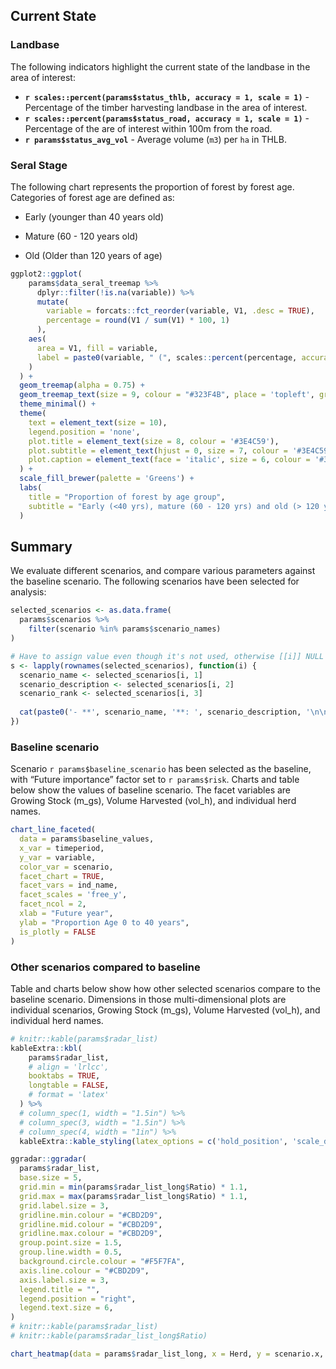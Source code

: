 
## Current State

### Landbase

The following indicators highlight the current state of the landbase in the area of interest:

-   **`r scales::percent(params$status_thlb, accuracy = 1, scale = 1)`** - Percentage of the timber harvesting landbase in the area of interest.
-   **`r scales::percent(params$status_road, accuracy = 1, scale = 1)`** - Percentage of the are of interest within 100m from the road.
-   **`r params$status_avg_vol`** - Average volume (`m3`) per `ha` in THLB.

### Seral Stage

The following chart represents the proportion of forest by forest age. Categories of forest age are defined as:

-   Early (younger than 40 years old)

-   Mature (60 - 120 years old)

-   Old (Older than 120 years of age)

```r
ggplot2::ggplot(
    params$data_seral_treemap %>% 
      dplyr::filter(!is.na(variable)) %>% 
      mutate(
        variable = forcats::fct_reorder(variable, V1, .desc = TRUE),
        percentage = round(V1 / sum(V1) * 100, 1)
      ),
    aes(
      area = V1, fill = variable, 
      label = paste0(variable, " (", scales::percent(percentage, accuracy = 1, scale = 1), ")")
    )
  ) +
  geom_treemap(alpha = 0.75) +
  geom_treemap_text(size = 9, colour = "#323F4B", place = 'topleft', grow = FALSE, reflow = TRUE)+
  theme_minimal() +
  theme(
    text = element_text(size = 10),
    legend.position = 'none',
    plot.title = element_text(size = 8, colour = '#3E4C59'),
    plot.subtitle = element_text(hjust = 0, size = 7, colour = '#3E4C59', margin = margin(b = 0.25, t = 0, unit = "cm")),
    plot.caption = element_text(face = 'italic', size = 6, colour = '#3E4C59', hjust = 1, margin = margin(t = 0.5, unit = "cm"))
  ) +
  scale_fill_brewer(palette = 'Greens') +
  labs(
    title = "Proportion of forest by age group",
    subtitle = "Early (<40 yrs), mature (60 - 120 yrs) and old (> 120 yrs)"
  )
```

## Summary

We evaluate different scenarios, and compare various parameters against the baseline scenario. The following scenarios have been selected for analysis:

```r
selected_scenarios <- as.data.frame(
  params$scenarios %>%
    filter(scenario %in% params$scenario_names)
)

# Have to assign value even though it's not used, otherwise [[i]] NULL is printed
s <- lapply(rownames(selected_scenarios), function(i) {
  scenario_name <- selected_scenarios[i, 1]
  scenario_description <- selected_scenarios[i, 2]
  scenario_rank <- selected_scenarios[i, 3]
  
  cat(paste0('- **', scenario_name, '**: ', scenario_description, '\n\n'))
})
```

### Baseline scenario

Scenario `r params$baseline_scenario` has been selected as the baseline, with "Future importance" factor set to `r params$risk`. Charts and table below show the values of baseline scenario. The facet variables are Growing Stock (m_gs), Volume Harvested (vol_h), and individual herd names.

```r
chart_line_faceted(
  data = params$baseline_values,
  x_var = timeperiod,
  y_var = variable,
  color_var = scenario,
  facet_chart = TRUE,
  facet_vars = ind_name,
  facet_scales = 'free_y',
  facet_ncol = 2,
  xlab = "Future year",
  ylab = "Proportion Age 0 to 40 years",
  is_plotly = FALSE
)
```

### Other scenarios compared to baseline

Table and charts below show how other selected scenarios compare to the baseline scenario. Dimensions in those multi-dimensional plots are individual scenarios, Growing Stock (m_gs), Volume Harvested (vol_h), and individual herd names.

```r
# knitr::kable(params$radar_list)
kableExtra::kbl(
    params$radar_list, 
    # align = 'lrlcc', 
    booktabs = TRUE, 
    longtable = FALSE, 
    # format = 'latex'
  ) %>% 
  # column_spec(1, width = "1.5in") %>%
  # column_spec(3, width = "1.5in") %>%
  # column_spec(4, width = "1in") %>%
  kableExtra::kable_styling(latex_options = c('hold_position', 'scale_down', 'striped'), font_size = 7)

```

```r
ggradar::ggradar(
  params$radar_list, 
  base.size = 5,
  grid.min = min(params$radar_list_long$Ratio) * 1.1, 
  grid.max = max(params$radar_list_long$Ratio) * 1.1,
  grid.label.size = 3,
  gridline.min.colour = "#CBD2D9",
  gridline.mid.colour = "#CBD2D9",
  gridline.max.colour = "#CBD2D9",
  group.point.size = 1.5,
  group.line.width = 0.5,
  background.circle.colour = "#F5F7FA",
  axis.line.colour = "#CBD2D9",
  axis.label.size = 3,
  legend.title = "",
  legend.position = "right", 
  legend.text.size = 6,
)
# knitr::kable(params$radar_list)
# knitr::kable(params$radar_list_long$Ratio)

chart_heatmap(data = params$radar_list_long, x = Herd, y = scenario.x, z = Ratio)
```
